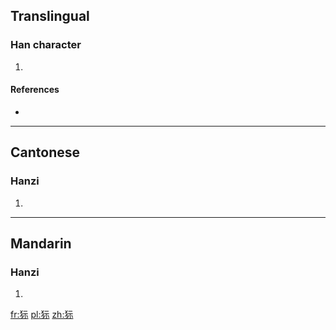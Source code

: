 ==Translingual==

===Han character===
{{Han char|rn=94|rad=犬|as=05|sn=8|four=4129<sub>1</sub>|canj=大竹一一火 (KHMMF)}}

# {{defn|Han|sort=犬05}}

====References====
* {{Han ref|kx=0708.170|dkj=20321|dj=1121.020|hdz=21338.080|uh=72CB|ud=29387|bh=CD5D|bd=52573}}

----

==Cantonese==

===Hanzi===
{{yue-hanzi|jyut=|y=yi4}}

# {{defn|lang=yue|sort=犬05}}

----

==Mandarin==

===Hanzi===
{{cmn-hanzi|pin=[[ní]] ([[ni2]])|wg=ni<sup>2</sup>}}

# {{defn|lang=cmn|sort=犬05}}

[[fr:狋]]
[[pl:狋]]
[[zh:狋]]